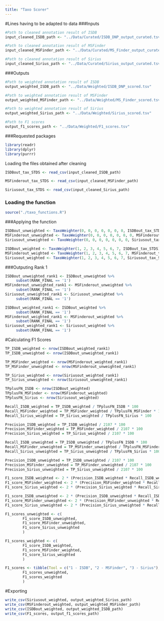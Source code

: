 ```yaml
---
title: "Taxo Scorer"
---
```


#Lines having to be adapted to data
###Inputs
```r
#Path to cleaned annotation result of ISDB
input_cleaned_ISDB_path <- "../Data/Curated/ISDB_DNP_output_curated.tsv"

#Path to cleaned annotation result of MSFinder
input_cleaned_MSFinder_path <- "../Data/Curated/MS_Finder_output_curated.tsv"

#Path to cleaned annotation result of Sirius
input_cleaned_Sirius_path <- "../Data/Curated/Sirius_output_curated.tsv"
```

###Outputs
```r
#Path to weighted annotation result of ISDB
output_weighted_ISDB_path <- "../Data/Weighted/ISDB_DNP_scored.tsv"

#Path to weighted annotation result of MSFinder
output_weighted_MSFinder_path <- "../Data/Weighted/MS_Finder_scored.tsv"

#Path to weighted annotation result of Sirius
output_weighted_Sirius_path <- "../Data/Weighted/Sirius_scored.tsv"

#Path to F1 scores
output_f1_scores_path <- "../Data/Weighted/F1_scores.tsv"
```

###Requested packages
```r
library(readr)
library(dplyr)
library(purrr)
```

Loading the files obtained after cleaning
```r
ISDBout_tax_STDS <- read_csv(input_cleaned_ISDB_path)

MSFinderout_tax_STDS <- read_csv(input_cleaned_MSFinder_path)

Siriusout_tax_STDS <- read_csv(input_cleaned_Sirius_path)
```

### Loading the function
```r
source("./taxo_functions.R")
```

###Applying the function
```r
ISDBout_unweighted <- TaxoWeighter(0, 0, 0, 0, 0, 0, 0, ISDBout_tax_STDS)
MSFinderout_unweighted <- TaxoWeighter(0, 0, 0, 0, 0, 0, 0, MSFinderout_tax_STDS)
Siriusout_unweighted <- TaxoWeighter(0, 0, 0, 0, 0, 0, 0, Siriusout_tax_STDS)

ISDBout_weighted <- TaxoWeighter(1, 2, 3, 4, 5, 6, 7, ISDBout_tax_STDS)
MSFinderout_weighted <- TaxoWeighter(1, 2, 3, 4, 5, 6, 7, MSFinderout_tax_STDS)
Siriusout_weighted <- TaxoWeighter(1, 2, 3, 4, 5, 6, 7, Siriusout_tax_STDS)
```

###Outputing Rank 1
```r
ISDBout_unweighted_rank1 <- ISDBout_unweighted %>%
     subset(RANK_FINAL == '1')
MSFinderout_unweighted_rank1 <- MSFinderout_unweighted %>%
     subset(RANK_FINAL == '1')
Siriusout_unweighted_rank1 <- Siriusout_unweighted %>%
     subset(RANK_FINAL == '1')

ISDBout_weighted_rank1 <- ISDBout_weighted %>%
     subset(RANK_FINAL == '1')
MSFinderout_weighted_rank1 <- MSFinderout_weighted %>%
     subset(RANK_FINAL == '1')
Siriusout_weighted_rank1 <- Siriusout_weighted %>%
     subset(RANK_FINAL == '1')
```

#Calculating F1 Scores
```r
TP_ISDB_weighted <- nrow(ISDBout_weighted_rank1)
TP_ISDB_unweighted <- nrow(ISDBout_unweighted_rank1)

TP_MSFinder_weighted <- nrow(MSFinderout_weighted_rank1)
TP_MSFinder_unweighted <- nrow(MSFinderout_unweighted_rank1)

TP_Sirius_weighted <- nrow(Siriusout_weighted_rank1)
TP_Sirius_unweighted <- nrow(Siriusout_unweighted_rank1)

TPplusFN_ISDB <- nrow(ISDBout_weighted)
TPplusFN_MSFinder <- nrow(MSFinderout_weighted)
TPplusFN_Sirius <- nrow(Siriusout_weighted)

Recall_ISDB_weighted = TP_ISDB_weighted / TPplusFN_ISDB * 100
Recall_MSFinder_weighted = TP_MSFinder_weighted / TPplusFN_MSFinder * 100
Recall_Sirius_weighted = TP_Sirius_weighted / TPplusFN_Sirius * 100

Precision_ISDB_weighted = TP_ISDB_weighted / 2107 * 100
Precision_MSFinder_weighted = TP_MSFinder_weighted / 2107 * 100
Precision_Sirius_weighted = TP_Sirius_weighted / 2107 * 100

Recall_ISDB_unweighted = TP_ISDB_unweighted / TPplusFN_ISDB * 100
Recall_MSFinder_unweighted = TP_MSFinder_unweighted / TPplusFN_MSFinder * 100
Recall_Sirius_unweighted = TP_Sirius_unweighted / TPplusFN_Sirius * 100

Precision_ISDB_unweighted = TP_ISDB_unweighted / 2107 * 100
Precision_MSFinder_unweighted = TP_MSFinder_unweighted / 2107 * 100
Precision_Sirius_unweighted = TP_Sirius_unweighted / 2107 * 100

F1_score_ISDB_weighted <- 2 * (Precision_ISDB_weighted * Recall_ISDB_weighted) / (Precision_ISDB_weighted + Recall_ISDB_weighted) 
F1_score_MSFinder_weighted <- 2 * (Precision_MSFinder_weighted * Recall_MSFinder_weighted) / (Precision_MSFinder_weighted + Recall_MSFinder_weighted)
F1_score_Sirius_weighted <- 2 * (Precision_Sirius_weighted * Recall_Sirius_weighted) / (Precision_Sirius_weighted + Recall_Sirius_weighted)

F1_score_ISDB_unweighted <- 2 * (Precision_ISDB_unweighted * Recall_ISDB_unweighted) / (Precision_ISDB_unweighted + Recall_ISDB_unweighted) 
F1_score_MSFinder_unweighted <- 2 * (Precision_MSFinder_unweighted * Recall_MSFinder_unweighted) / (Precision_MSFinder_unweighted + Recall_MSFinder_unweighted)
F1_score_Sirius_unweighted <- 2 * (Precision_Sirius_unweighted * Recall_Sirius_unweighted) / (Precision_Sirius_unweighted + Recall_Sirius_unweighted)

F1_scores_unweighted <- c(
        F1_score_ISDB_unweighted, 
        F1_score_MSFinder_unweighted,
        F1_score_Sirius_unweighted
        )

F1_scores_weighted <- c(
        F1_score_ISDB_weighted,
        F1_score_MSFinder_weighted,
        F1_score_Sirius_weighted
        )

F1_scores <- tibble(Tool = c("1 - ISDB", "2 - MSFinder", "3 - Sirius"),
        F1_scores_unweighted, 
        F1_scores_weighted
        )
```

#Exporting
```r
write_csv(Siriusout_weighted, output_weighted_Sirius_path)
write_csv(MSFinderout_weighted, output_weighted_MSFinder_path)
write_csv(ISDBout_weighted, output_weighted_ISDB_path)
write_csv(F1_scores, output_f1_scores_path)
```